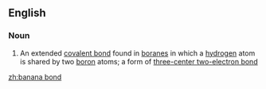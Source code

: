 ==English==

===Noun===
{{wikipedia}}
{{en-noun|head=[[banana]] [[bond]]}}

# {{context|informal|inorganic chemistry}} An extended [[covalent bond]] found in [[borane]]s in which a [[hydrogen]] atom is shared by two [[boron]] atoms; a form of  [[three-center two-electron bond]]

[[zh:banana bond]]